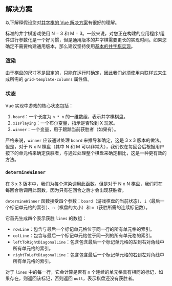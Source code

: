 
## 解决方案

以下解释假设您对[井字棋的 Vue 解决方案](/questions/user-interface/tic-tac-toe/vue/solution)有很好的理解。

标准的井字棋游戏使用 N = 3 和 M = 3。一般来说，对您正在构建的应用程序/组件进行参数化是一个好习惯，但是通用版本的井字棋需要更长的实现时间。如果您确定不需要构建通用版本，那么建议坚持使用[基本的井字棋实现](/questions/user-interface/tic-tac-toe/vue/solution)。

### 渲染

由于棋盘的尺寸不是固定的，只能在运行时确定，因此我们必须使用内联样式来生成所需的 `grid-template-columns` 属性值。

### 状态

Vue 实现中游戏的核心状态包括：

1. `board`：一个长度为 `n * n` 的一维数组，表示井字棋棋盘。
2. `xIsPlaying`：一个布尔变量，指示是否轮到 X 玩家。
3. `winner`：一个变量，用于跟踪当前获胜者（如果有）。

严格来说，`winner` 应该通过处理 `board` 来推导和确定，这是 3 x 3 版本的做法。但是，对于 N x N 棋盘（其中 N 和 M 可以非常大），我们仅在每回合后根据用户按下的单元格来确定获胜者，与通过处理整个棋盘来确定相比，这是一种更有效的方法。

### `determineWinner`

在 3 x 3 版本中，我们为每个渲染调用此函数。但是对于 N x N 棋盘，我们将在每回合后调用此函数，因为只有在回合之后才会出现获胜者。

`determineWinner` 函数接受四个参数：`board`（游戏棋盘的当前状态）、`i`（最后一个标记单元格的索引）、`n`（棋盘的大小）和 `m`（获胜所需的连续标记数）。

它首先生成四个表示获胜 `lines` 的数组：

* `rowLine`：包含与最后一个标记单元格位于同一行的所有单元格的索引。
* `colLine`：包含与最后一个标记单元格位于同一列的所有单元格的索引。
* `leftToRightDiagonalLine`：包含包含最后一个标记单元格的左到右对角线中所有单元格的索引。
* `rightToLeftDiagonalLine`：包含包含最后一个标记单元格的右到左对角线中所有单元格的索引。

对于 `lines` 中的每一行，它会计算是否有 `m` 个连续的单元格具有相同的标记，如果存在，则返回该标记，否则返回 `null`，表示棋盘还没有获胜者。

<TestCases />
